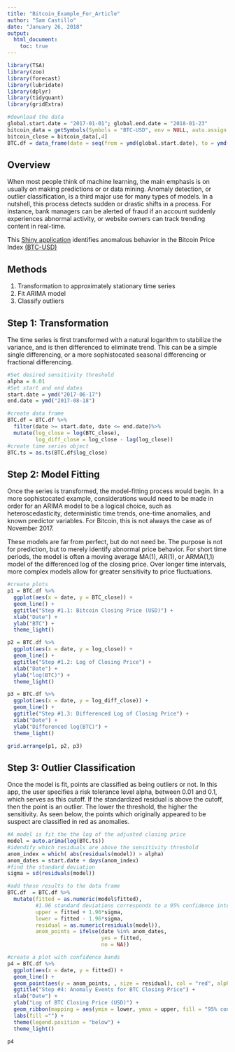 ---
title: "Bitcoin_Example_For_Article"
author: "Sam Castillo"
date: "January 26, 2018"
output: 
  html_document:
    toc: true
---

```{r message = F, warning = F}
library(TSA)
library(zoo)
library(forecast)
library(lubridate)
library(dplyr)
library(tidyquant)
library(gridExtra)

#download the data
global.start.date = "2017-01-01"; global.end.date = "2018-01-23"
bitcoin_data = getSymbols(Symbols = "BTC-USD", env = NULL, auto.assign = F, src = "yahoo",from = global.start.date, to = global.end.date)
bitcoin_close = bitcoin_data[,4]
BTC.df = data_frame(date = seq(from = ymd(global.start.date), to = ymd(global.end.date), by = "days"), BTC_close = as.numeric(bitcoin_close))
```

## Overview

When most people think of machine learning, the main emphasis is on usually on making predictions or or data mining.  Anomaly detection, or outlier classification, is a third major use for many types of models.  In a nutshell, this process detects sudden or drastic shifts in a process.  For instance, bank managers can be alerted of fraud if an account suddenly experiences abnormal activity, or website owners can track trending content in real-time.

This [Shiny application](https://samdc.shinyapps.io/Bitcoin_Anomaly_Detection/) identifies anomalous behavior in the Bitcoin Price Index [(BTC-USD)](https://finance.yahoo.com/quote/BTCUSD=X/)

## Methods

1. Transformation to approximately stationary time series
2. Fit ARIMA model
3. Classify outliers

## Step 1: Transformation

The time series is first transformed with a natural logarithm to stabilize the variance, and is then differenced to eliminate trend.  This can be a simple single differencing, or a more sophistocated seasonal differencing or fractional differencing.

```{r}
#Set desired sensitivity threshold
alpha = 0.01
#Set start and end dates
start.date = ymd("2017-06-17")
end.date = ymd("2017-08-18")

#create data frame
BTC.df = BTC.df %>%
  filter(date >= start.date, date <= end.date)%>%
  mutate(log_close = log(BTC_close),
         log_diff_close = log_close - lag(log_close))
#create time series object
BTC.ts = as.ts(BTC.df$log_close)
```
## Step 2: Model Fitting

Once the series is transformed, the model-fitting process would begin.  In a more sophistocated example, considerations would need to be made in order for an ARIMA model to be a logical choice, such as heteroscedasticity, deterministic time trends, one-time anomalies, and known predictor variables.  For Bitcoin, this is not always the case as of November 2017.

These models are far from perfect, but do not need be.  The purpose is not for prediction, but to merely identify abnormal price behavior.  For short time periods, the model is often a moving average MA(1), AR(1), or ARMA(1,1) model of the differenced log of the closing price.  Over longer time intervals, more complex models allow for greater sensitivity to price fluctuations.

```{r}
#create plots
p1 = BTC.df %>%
  ggplot(aes(x = date, y = BTC_close)) + 
  geom_line() + 
  ggtitle("Step #1.1: Bitcoin Closing Price (USD)") + 
  xlab("Date") + 
  ylab("BTC") + 
  theme_light()

p2 = BTC.df %>%
  ggplot(aes(x = date, y = log_close)) + 
  geom_line() + 
  ggtitle("Step #1.2: Log of Closing Price") + 
  xlab("Date") + 
  ylab("log(BTC)") + 
  theme_light()

p3 = BTC.df %>%
  ggplot(aes(x = date, y = log_diff_close)) + 
  geom_line() + 
  ggtitle("Step #1.3: Differenced Log of Closing Price") + 
  xlab("Date") + 
  ylab("Differenced log(BTC)") + 
  theme_light()

grid.arrange(p1, p2, p3)
```

## Step 3: Outlier Classification

Once the model is fit, points are classified as being outliers or not.  In this app, the user specifies a risk tolerance level alpha, between 0.01 and 0.1, which serves as this cutoff.  If the standardized residual is above the cutoff, then the point is an outlier.  The lower the threshold, the higher the sensitivity.  As seen below, the points which originally appeared to be suspect are classified in red as anomalies.

```{r}
#A model is fit the the log of the adjusted closing price
model = auto.arima(log(BTC.ts))
#idendify which residuals are above the sensitivity threshold
anom_index = which( abs(residuals(model)) > alpha)
anom_dates = start.date + days(anom_index)
#find the standard deviation
sigma = sd(residuals(model))

```

```{r}
#add these results to the data frame
BTC.df  = BTC.df %>%
  mutate(fitted = as.numeric(model$fitted),
         #1.96 standard deviations corresponds to a 95% confidence interval assuming normality of the residuals
         upper = fitted + 1.96*sigma,
         lower = fitted - 1.96*sigma,
         residual = as.numeric(residuals(model)),
         anom_points = ifelse(date %in% anom_dates,
                              yes = fitted,
                              no = NA))

#create a plot with confidence bands
p4 = BTC.df %>%
  ggplot(aes(x = date, y = fitted)) + 
  geom_line() + 
  geom_point(aes(y = anom_points, , size = residual), col = "red", alpha = 0.4) +
  ggtitle("Step #4: Anomaly Events for BTC Closing Price") + 
  xlab("Date") + 
  ylab("Log of BTC Closing Price (USD)") + 
  geom_ribbon(mapping = aes(ymin = lower, ymax = upper, fill = "95% confidence band"), alpha = 0.1, color = "lightblue") +
  labs(fill ="") + 
  theme(legend.position = "below") +
  theme_light()

p4
```


